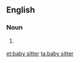 ==English==

===Noun===
{{en-noun|sg=[[baby]] [[sitter]]}}

# {{rare}} {{alternative spelling of|babysitter}}

[[et:baby sitter]]
[[ta:baby sitter]]